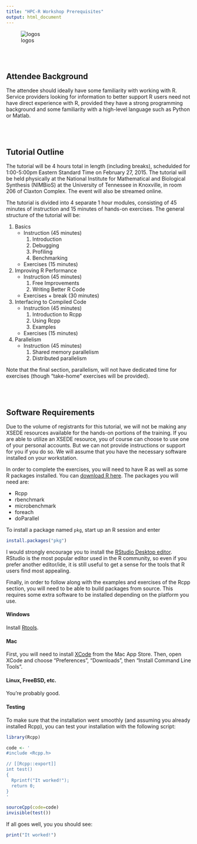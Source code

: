 ```yaml
---
title: "HPC-R Workshop Prerequisites"
output: html_document
---
```



![logos](logos.png)


<br><br>

## Attendee Background

The attendee should ideally have some familiarity with working with R.  Service providers looking for information to better support R users need not have direct experience with R, provided they have a strong programming background and some familiarity with a high-level language such as Python or Matlab.



<br><br>

## Tutorial Outline

The tutorial will be 4 hours total in length (including breaks), schedulded for 1:00-5:00pm Eastern Standard Time on February 27, 2015.  The tutorial will be held physically at the National Institute for Mathematical and Biological Synthesis (NIMBioS) at the University of Tennessee in Knoxville, in room 206 of Claxton Complex.  The event will also be streamed online.

The tutorial is divided into 4 separate 1 hour modules, consisting of 45 minutes of instruction and 15 minutes of hands-on exercises.  The general structure of the tutorial will be:

1.  Basics
    * Instruction (45 minutes)
        1. Introduction
        2. Debugging
        3. Profiling
        4. Benchmarking
    * Exercises (15 minutes)

2. Improving R Performance
    * Instruction (45 minutes)
        1. Free Improvements
        2. Writing Better R Code
    * Exercises + break (30 minutes)

3. Interfacing to Compiled Code
    * Instruction (45 minutes)
        1. Introduction to Rcpp
        2. Using Rcpp
        3. Examples
    * Exercises (15 minutes)

4.  Parallelism
    * Instruction (45 minutes)
        1. Shared memory parallelism
        2. Distributed parallelism

Note that the final section, parallelism, will not have dedicated time for exercises (though "take-home" exercises will be provided).

<br><br>



## Software Requirements

Due to the volume of registrants for this tutorial, we will not be making any XSEDE resources available for the hands-on portions of the training.  If you are able to utilize an XSEDE resource, you of course can choose to use one of your personal accounts.  But we can not provide instructions or support for you if you do so.  We will assume that you have the necessary software installed on your workstation.

In order to complete the exercises, you will need to have R as well as some R packages installed.  You can [download R here](http://cran.r-project.org).  The packages you will need are:

* Rcpp
* rbenchmark
* microbenchmark
* foreach
* doParallel

To install a package named `pkg`, start up an R session and enter 

```r
install.packages("pkg")
```

I would strongly encourage you to install the [RStudio Desktop editor](http://www.rstudio.com/products/rstudio/download/).  RStudio is the most popular editor used in the R community, so even if you prefer another editor/ide, it is still useful to get a sense for the tools that R users find most appealing.

Finally, in order to follow along with the examples and exercises of the Rcpp section, you will need to be able to build packages from source.  This requires some extra software to be installed depending on the platform you use.


#### Windows

Install [Rtools](http://cran.r-project.org/bin/windows/Rtools/).

#### Mac

First, you will need to install [XCode](http://itunes.apple.com/us/app/xcode/id497799835?mt=12) from the Mac App Store.  Then, open XCode and choose "Preferences", "Downloads", then "Install Command Line Tools".

#### Linux, FreeBSD, etc.

You're probably good.


#### Testing 

To make sure that the installation went smoothly (and assuming you already installed Rcpp), you can test your installation with the following script:

```r
library(Rcpp)

code <- '
#include <Rcpp.h>

// [[Rcpp::export]]
int test()
{
  Rprintf("It worked!");
  return 0;
}
'

sourceCpp(code=code)
invisible(test())
```

If all goes well, you you should see:

```r
print("It worked!")
```
